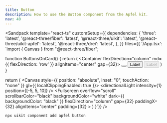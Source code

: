 ```yaml
---
title: Button
description: How to use the Button component from the Apfel kit.
nav: 40
---
```


<Sandpack
  template="react-ts"
  customSetup={{
    dependencies: {
      'three': 'latest',
      '@react-three/fiber': 'latest',
      '@react-three/uikit': 'latest',
      '@react-three/uikit-apfel': 'latest',
      '@react-three/drei': 'latest',
    },
  }}
  files={{
    '/App.tsx': `import { Canvas } from "@react-three/fiber";

function ButtonsOnCard() {
  return (
    <Container flexDirection="column" md={{ flexDirection: 'row' }} alignItems="center" gap={32}>
      <Card borderRadius={32} padding={16}>
        <Container flexDirection="column" justifyContent="space-between" alignItems="center" gapRow={16}>
          <Button variant="icon" size="xs">
            <BoxSelect />
          </Button>
          <Button variant="rect" size="sm" platter>
            <Text>Label</Text>
          </Button>
          <Button variant="rect" size="lg" disabled>
            <Text>Label</Text>
          </Button>
        </Container>
      </Card>
    </Container>
  )
}

  return (
    <Canvas style={{ position: "absolute", inset: "0", touchAction: "none" }} gl={{ localClippingEnabled: true }}>
      <ambientLight intensity={0.5} />
      <directionalLight intensity={1} position={[-5, 5, 10]} />
      <Defaults>
        <Fullscreen
          overflow="scroll"
          scrollbarColor="black"
          backgroundColor="white"
          dark={{ backgroundColor: "black" }}
          flexDirection="column"
          gap={32}
          paddingX={32}
          alignItems="center"
          padding={32}
        >
          <ButtonsOnCard />
        </Fullscreen>
      </Defaults>
    </Canvas>
  )
}`}}
/>

```bash
npx uikit component add apfel button
```